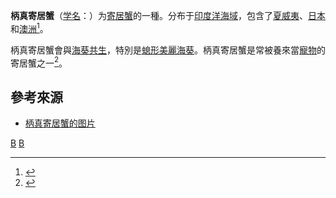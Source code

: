 {{Speciesbox 
| taxon = Dardanus pedunculatus
| image = Dardanus pedunculatus (Hermit crab).jpg
| authority = (J. F. W. Herbst, 1804)
| synonyms =
*''Cancer pedunculatus'' <small>Herbst, 1804</small>
*''Pagurus asper'' <small>De Haan, 1849</small>
*''Pagurus sigmoidalis'' <small>Zehntner, 1894</small>
*''Dardanus haani'' <small>Rathbun, 1902</small>
*''Neopagurus horai'' <small>Kaamalaveni, 1950</small>
}}

'''柄真寄居蟹'''（[[学名|学名]]：{{lang|la|''Dardanus pedunculatus''}}）为[[寄居蟹|寄居蟹]]的一種。分布于[[印度洋|印度洋]][[海域|海域]]，包含了[[夏威夷|夏威夷]]、[[日本|日本]]和[[澳洲|澳洲]]<ref>{{cite journal |author=Dwi Listyo Rahayu |year=2000 |title=Hermit crabs from the South China Sea (Crustacea: Decapoda: Anomura: Diogenidae, Paguridae, Parapaguridae) |journal=[[Raffles_Bulletin_of_Zoology|Raffles Bulletin of Zoology]] |volume=Suppl. 8 |pages=377–404 |url=http://rmbr.nus.edu.sg/rbz/biblio/s8/s08rbz377-404.pdf |format=[[Portable_Document_Format|PDF]] |access-date=2011-03-30 |archive-date=2012-03-02 |archive-url=https://web.archive.org/web/20120302183849/http://rmbr.nus.edu.sg/rbz/biblio/s8/s08rbz377-404.pdf |dead-url=no }}</ref>。

柄真寄居蟹會與[[海葵|海葵]][[共生|共生]]，特別是[[螅形美麗海葵|螅形美麗海葵]]。柄真寄居蟹是常被養來當[[寵物|寵物]]的寄居蟹之一<ref name="Debelius">{{cite book |author=Helmut Debelius |year=1994 |title=Marine atlas: The joint aquarium care of invertebrates and tropical marine fishes, Volume 1 |publisher=[[Steven_Simpson_Books|Steven Simpson Books]] |isbn=9783882440515 |chapter=''Dardanus pedunculatus'' |page=606 |url=http://books.google.co.uk/books?id=EOY28s5U9ukC |access-date=2011-03-30 |archive-date=2012-11-12 |archive-url=https://web.archive.org/web/20121112061341/http://books.google.co.uk/books?id=EOY28s5U9ukC |dead-url=no }}</ref>。

==參考來源==
{{Reflist}}
* [https://www.diverosa.com/Lembeh%202006/IL2-084%20Anemonecarrier,%20Dardanus%20pedunculatus.jpg 柄真寄居蟹的图片] {{Wayback|url=https://www.diverosa.com/Lembeh%202006/IL2-084%20Anemonecarrier,%20Dardanus%20pedunculatus.jpg |date=20200725075226 }}
{{Taxonbar}}

[[Category:1804年描述的动物|B]]
[[Category:柄真寄居蟹屬|B]]